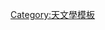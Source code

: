 {{navbox|
| name = Gum catalogue
| title = [[古姆星表]]
| listclass = hlist
| list1 = 
* [[Gum 1]]
* [[Gum 2]]
* [[Gum 3]]
* [[NGC 2359|Gum 4]]
* [[Gum 5]]
* [[Gum 6]]
* [[Gum 7]]
* [[Gum 8]]
* [[Gum 9]]
* [[Gum 10]]
* [[古姆星雲|Gum 12]]
* [[Gum 13]]
* [[Gum 14]]
* [[古姆15|Gum 15]]
* [[Gum 16]]
* [[Gum 17]]
* [[Gum 18]]
* [[Gum 19]]
* [[Gum 20]]
* [[Gum 21]]
* [[Gum 22]]
* [[Gum 23]]
* [[Gum 24]]
* [[Gum 25]]
* [[Gum 26]]
* [[Gum 27]]
* [[Gum 28]]
* [[Gum 29]]
* [[Gum 30]]
* [[Gum 31]]
* [[Gum 32]]
* [[Gum 33]]
* [[Gum 34]]
* [[Gum 35]]
* [[Gum 36]]
* [[Gum 37]]
* [[Gum 38]]
* [[Gum 39]]
* [[Gum 40]]
* [[Gum 41]]
* [[Gum 42]]
* [[Gum 43]]
* [[Gum 44]]
* [[Gum 45]]
* [[Gum 46]]
* [[NGC 5189|Gum 47]]
* [[Gum 48]]
* [[Gum 49]]
* [[Gum 50]]
* [[Gum 51]]
* [[Gum 52]]
* [[Gum 53]]
* [[Gum 54]]
* [[Gum 55]]
* [[IC 4628|Gum 56]]
* [[Gum 57]]
* [[RCW 120|Gum 58]]
* [[Gum 59]]
* [[NGC 6302|Gum 60]]
* [[Gum 61]]
* [[Gum 62]]
* [[Gum 63]]
* [[NGC 6334|Gum 64]]
* [[Gum 65]]
* [[NGC 6357|Gum 66]]
* [[Gum 67]]
* [[Gum 68]]
* [[Gum 69]]
* [[Gum 70]]
* [[Gum 71]]
* [[礁湖星雲|Gum 72]]
* [[Gum 73]]
* [[Gum 74]]
* [[Gum 75]]
* [[三裂星雲|Gum 76]]
* [[Gum 77]]
* [[Gum 78]]
* [[Gum 79]]
* [[Gum 80]]
* [[M17|Gum 81]]
* [[Gum 82]]
* [[鷹星雲|Gum 83]]
* [[Sh2-54|Gum 84]]
* [[Sh2-54|Gum 85]]

| above = [[柯林·史丹利·古姆]]
| below = ''參見'': [[古姆星雲]]
}}
<noinclude>
{{documentation}}

[[Category:天文學模板]]
</noinclude>